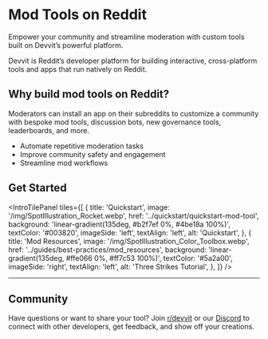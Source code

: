 
# Mod Tools on Reddit

Empower your community and streamline moderation with custom tools built on Devvit’s powerful platform.

Devvit is Reddit’s developer platform for building interactive, cross-platform tools and apps that run natively on Reddit.


## Why build mod tools on Reddit?
 Moderators can install an app on their subreddits to customize a community with bespoke mod tools, discussion bots, new governance tools, leaderboards, and more.

- Automate repetitive moderation tasks
- Improve community safety and engagement
- Streamline mod workflows


## Get Started

<IntroTilePanel
  tiles={[
    {
      title: 'Quickstart',
      image: '/img/SpotIllustration_Rocket.webp',
      href: '../quickstart/quickstart-mod-tool',
      background: 'linear-gradient(135deg, #b2f7ef 0%, #4be18a 100%)',
      textColor: '#003820',
      imageSide: 'left',
      textAlign: 'left',
      alt: 'Quickstart',
    },
    {
      title: 'Mod Resources',
      image: '/img/SpotIllustration_Color_Toolbox.webp',
      href: '../guides/best-practices/mod_resources',
      background: 'linear-gradient(135deg, #ffe066 0%, #ff7c53 100%)',
      textColor: '#5a2a00',
      imageSide: 'right',
      textAlign: 'left',
      alt: 'Three Strikes Tutorial',
    },
  ]}
/>

<hr style={{ margin: '2.5rem 0', border: 'none', borderTop: '2px solid #eee' }} />

## Community
Have questions or want to share your tool? Join [r/devvit](https://www.reddit.com/r/devvit/) or our [Discord](https://discord.gg/Cd43ExtEFS) to connect with other developers, get feedback, and show off your creations.

